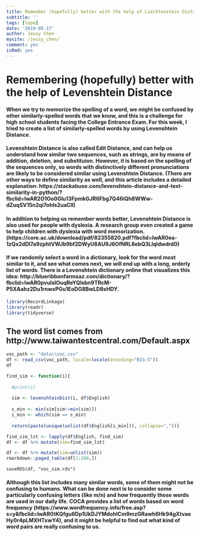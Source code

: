 ```yaml
---
title: Remember (hopefully) better with the help of Liechtenstein Distance
subtitle: ''
tags: [lope]
date: '2019-05-17'
author: Jessy Chen
mysite: /jessy_chen/
comment: yes
isRmd: yes
---
```


# Remembering (hopefully) better with the help of Levenshtein Distance

#### When we try to memorize the spelling of a word, we might be confused by other similarly-spelled words that we know, and this is a challenge for high school students facing the College Entrance Exam. For this week, I tried to create a list of similarly-spelled words by using Levenshtein Distance.

#### Levenshtein Distance is also called Edit Distance, and can help us understand how similar two sequences, such as strings, are by means of addition, deletion, and substituion. However, it is based on the spelling of the sequences only, so words with distinctively different pronunciations are likely to be considered similar using Levenshtein Distance. (There are other ways to define similarity as well, and this article includes a detailed explanation: https://stackabuse.com/levenshtein-distance-and-text-similarity-in-python/?fbclid=IwAR2O1Oo0Glu13FpmkGJR6Fbg7Q46iQh8WWw-dZuqSV15n2qi7ohIs2uaClI)

#### In addition to helping us remember words better, Levenshtein Distance is also used for people with dyslexia. A research group even created a game to help children with dyslexia with word memorization. (https://core.ac.uk/download/pdf/82355820.pdf?fbclid=IwAR0ea-1zQx2dDl7a9zphtVWJb9bf2DWyU8AU9J6OfNRL8ebQ3Llqldwdrd0)

#### If we randomly select a word in a dictionary, look for the word most similar to it, and see what comes next, we will end up with a long, orderly list of words. There is a Levenshtein dictionary online that visualizes this idea: http://blueribbonfarmsaz.com/dictionary/?fbclid=IwAR0pvuIslOuqReYQlsbn9TRcM-P5XAahz2Du1rnwxPGu1EoDG8BwLD8sHDY.

```r
library(RecordLinkage)
library(readr)
library(tidyverse)
```

## The word list comes from http://www.taiwantestcentral.com/Default.aspx

```r
voc_path <- "data\\voc.csv"
df <- read_csv(voc_path, locale=locale(encoding="BIG-5"))
df

find_sim <- function(i){
  
  #print(i)
  
  sim <- levenshteinDist(i, df$English)
  
  s_min <- min(sim[sim!=min(sim)])
  i_min <- which(sim == s_min)
  
  return(paste(unique(unlist(df$English[i_min])), collapse=","))}

find_sim_lst <- lapply(df$English, find_sim)
df <- df %>% mutate(sim=find_sim_lst)
```

```r
df <- df %>% mutate(sim=unlist(sim))
rmarkdown::paged_table(df[1:200,])
```

```
saveRDS(df, "voc_sim.rds")
```

#### Although this list includes many similar words, some of them might not be confusing to humans. What can be done next is to consider some particularly confusing letters (like m/n) and how frequently those words are used in our daily life. COCA provides a list of words based on word frequency (https://www.wordfrequency.info/free.asp?s=y&fbclid=IwAR0tKQfgu6Dp1UkDJYMdohICm9mzGRawh6Hk94gXtvaeHy0r4pLMXHTxwY4), and it might be helpful to find out what kind of word pairs are really confusing to us.
